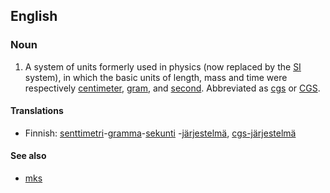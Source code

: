 {{wikipedia|Centimetre gram second system of units}}
==English==

===Noun===
{{en-noun|-}}

# {{context|science}} A system of units formerly used in physics (now replaced by the [[SI]] system), in which the basic units of length, mass and time were respectively [[centimeter]], [[gram]], and [[second]].  Abbreviated as [[cgs]] or [[CGS]].

====Translations====
{{trans-top|system of units}}
* Finnish: [[senttimetri]]-[[gramma]]-[[sekunti]] -[[järjestelmä]], [[cgs-järjestelmä]]
{{trans-mid}}
{{trans-bottom}}

====See also====
*[[mks]]